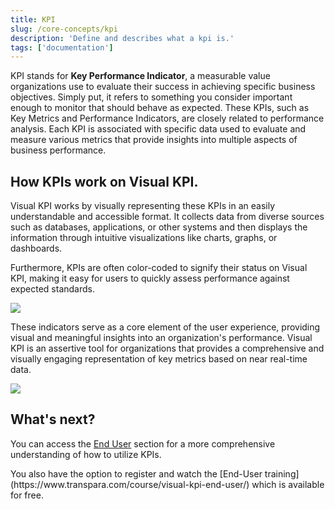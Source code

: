 ```yaml
---
title: KPI
slug: /core-concepts/kpi
description: 'Define and describes what a kpi is.'
tags: ['documentation']
---
```


KPI stands for **Key Performance Indicator**, a measurable value organizations use to evaluate their success in achieving specific business objectives. Simply put, it refers to something you consider important enough to monitor that should behave as expected. These KPIs, such as Key Metrics and Performance Indicators, are closely related to performance analysis. Each KPI is associated with specific data used to evaluate and measure various metrics that provide insights into multiple aspects of business performance.

## How KPIs work on Visual KPI.

Visual KPI works by visually representing these KPIs in an easily understandable and accessible format. It collects data from diverse sources such as databases, applications, or other systems and then displays the information through intuitive visualizations like charts, graphs, or dashboards. 

Furthermore, KPIs are often color-coded to signify their status on Visual KPI, making it easy for users to quickly assess performance against expected standards. 

<Image 
  src="media/getting-started/core-concepts/kpi/kpi-board.png" 
/>

These indicators serve as a core element of the user experience, providing visual and meaningful insights into an organization's performance. Visual KPI is an assertive tool for organizations that provides a comprehensive and visually engaging representation of key metrics based on near real-time data.

<Image 
  src="media/getting-started/core-concepts/kpi/kpi-example.png" 
/>

## What's next?
You can access the [End User](/end-user/overview) section for a more comprehensive understanding of how to utilize KPIs.

<Callout type="training" title="Visual KPI End-User Training">
You also have the option to register and watch the [End-User training](https://www.transpara.com/course/visual-kpi-end-user/) which is available for free.
</Callout>

